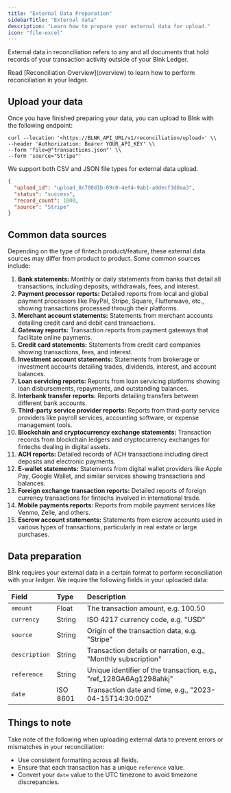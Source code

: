 ```yaml
---
title: "External Data Preparation"
sidebarTitle: "External data"
description: "Learn how to prepare your external data for upload."
icon: "file-excel"
---
```



External data in reconciliation refers to any and all documents that hold records of your transaction activity outside of your Blnk Ledger.

<Note>
    Read [Reconciliation Overview](overview) to learn how to perform reconciliation in your ledger.
</Note>

## Upload your data

Once you have finished preparing your data, you can upload to Blnk with the following endpoint:

```curl Request
curl --location '<https://BLNK_API_URL/v1/reconciliation/upload>' \\
--header 'Authorization: Bearer YOUR_API_KEY' \\
--form 'file=@"transactions.json"' \\
--form 'source="Stripe"'
```

<Tip>
  We support both CSV and JSON file types for external data upload.
</Tip>

```json Response
{
  "upload_id": "upload_8c700d1b-09c0-4ef4-9ab1-a0decf3d0aa3",
  "status": "success",
  "record_count": 1000,
  "source": "Stripe"
}
```

## Common data sources

Depending on the type of fintech product/feature, these external data sources may differ from product to product. Some common sources include:

1. **Bank statements:** Monthly or daily statements from banks that detail all transactions, including deposits, withdrawals, fees, and interest.
2. **Payment processor reports:** Detailed reports from local and global payment processors like PayPal, Stripe, Square, Flutterwave, etc., showing transactions processed through their platforms.
3. **Merchant account statements:** Statements from merchant accounts detailing credit card and debit card transactions.
4. **Gateway reports:** Transaction reports from payment gateways that facilitate online payments.
5. **Credit card statements:** Statements from credit card companies showing transactions, fees, and interest.
6. **Investment account statements:** Statements from brokerage or investment accounts detailing trades, dividends, interest, and account balances.
7. **Loan servicing reports:** Reports from loan servicing platforms showing loan disbursements, repayments, and outstanding balances.
8. **Interbank transfer reports:** Reports detailing transfers between different bank accounts.
9. **Third-party service provider reports:** Reports from third-party service providers like payroll services, accounting software, or expense management tools.
10. **Blockchain and cryptocurrency exchange statements:** Transaction records from blockchain ledgers and cryptocurrency exchanges for fintechs dealing in digital assets.
11. **ACH reports:** Detailed records of ACH transactions including direct deposits and electronic payments.
12. **E-wallet statements:** Statements from digital wallet providers like Apple Pay, Google Wallet, and similar services showing transactions and balances.
13. **Foreign exchange transaction reports:** Detailed reports of foreign currency transactions for fintechs involved in international trade.
14. **Mobile payments reports:** Reports from mobile payment services like Venmo, Zelle, and others.
15. **Escrow account statements:** Statements from escrow accounts used in various types of transactions, particularly in real estate or large purchases.

## Data preparation

Blnk requires your external data in a certain format to perform reconciliation with your ledger. We require the following fields in your uploaded data:

| Field | Type | Description |
| :--- | :--- | :--- |
| `amount` | Float | The transaction amount, e.g. 100.50 |
| `currency` | String | ISO 4217 currency code, e.g. "USD" |
| `source` | String | Origin of the transaction data, e.g. "Stripe" |
| `description` | String | Transaction details or narration, e.g., "Monthly subscription" |
| `reference` | String | Unique identifier of the transaction, e.g., "ref_128GA6Ag1298ahkj" |
| `date` | ISO 8601 | Transaction date and time, e.g., "2023-04-15T14:30:00Z" |


## Things to note

Take note of the following when uploading external data to prevent errors or mismatches in your reconciliation:

- Use consistent formatting across all fields. 
- Ensure that each transaction has a unique `reference` value.
- Convert your `date` value to the UTC timezone to avoid timezone discrepancies. 

<NeedHelp />
